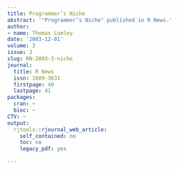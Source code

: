 ```yaml
---
title: Programmer’s Niche
abstract: '"Programmer’s Niche" published in R News.'
author:
- name: Thomas Lumley
date: '2003-12-01'
volume: 3
issue: 3
slug: RN-2003-3-niche
journal:
  title: R News
  issn: 1609-3631
  firstpage: 40
  lastpage: 41
packages:
  cran: ~
  bioc: ~
CTV: ~
output:
  rjtools::rjournal_web_article:
    self_contained: no
    toc: no
    legacy_pdf: yes

---
```

